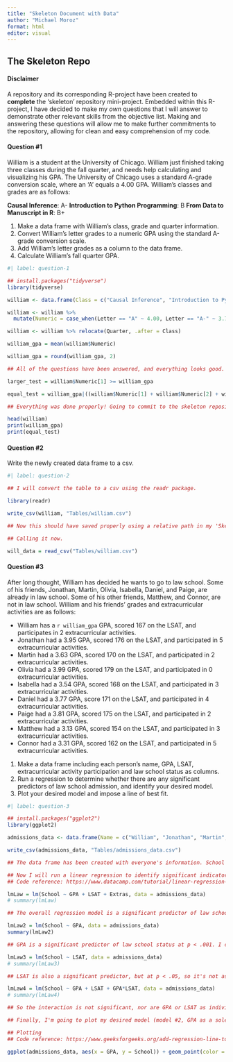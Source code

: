 ```yaml
---
title: "Skeleton Document with Data"
author: "Michael Moroz"
format: html
editor: visual
---
```


## The Skeleton Repo

#### Disclaimer

A repository and its corresponding R-project have been created to **complete** the 'skeleton' repository mini-project. Embedded within this R-project, I have decided to make my *own* questions that I will answer to demonstrate other relevant skills from the objective list. Making and answering these questions will allow me to make further commitments to the repository, allowing for clean and easy comprehension of my code.

#### Question #1

William is a student at the University of Chicago. William just finished taking three classes during the fall quarter, and needs help calculating and visualizing his GPA. The University of Chicago uses a standard A-grade conversion scale, where an 'A' equals a 4.00 GPA. William's classes and grades are as follows:

**Causal Inference**: A- **Introduction to Python Programming**: B **From Data to Manuscript in R**: B+

1.  Make a data frame with William's class, grade and quarter information.
2.  Convert William's letter grades to a numeric GPA using the standard A-grade conversion scale.
3.  Add William's letter grades as a column to the data frame.
4.  Calculate William's fall quarter GPA.

```r

#| label: question-1

## install.packages("tidyverse")
library(tidyverse)

william <- data.frame(Class = c("Causal Inference", "Introduction to Python Programming", "From Data to Manuscript in R"), Letter = c("A-", "B", "B+"), Quarter = c("Fall", "Fall", "Fall"))

william <- william %>%
  mutate(Numeric = case_when(Letter == "A" ~ 4.00, Letter == "A-" ~ 3.70, Letter == "B+" ~ 3.30, Letter == "B" ~ 3.00, Letter == "B-" ~ 2.70, Letter == "C+" ~ 2.30, Letter == "C" ~ 2.00, Letter == "C-" ~ 1.70, Letter == "D+" ~ 1.30, Letter == "D" ~ 1.00, Letter == "F" ~ 0.00))

william <- william %>% relocate(Quarter, .after = Class)

william_gpa = mean(william$Numeric)

william_gpa = round(william_gpa, 2)

## All of the questions have been answered, and everything looks good. Now I'm going to do some simple checks to make sure the numeric calculations went properly using arithmetic, comparison and logical operators. 

larger_test = william$Numeric[1] >= william_gpa

equal_test = william_gpa|((william$Numeric[1] + william$Numeric[2] + william$Numeric[3]) / 3)

## Everything was done properly! Going to commit to the skeleton repository, then move to Question #2

head(william)
print(william_gpa)
print(equal_test)

```

#### Question #2

Write the newly created data frame to a csv.

```r

#| label: question-2

## I will convert the table to a csv using the readr package.

library(readr)

write_csv(william, "Tables/william.csv")

## Now this should have saved properly using a relative path in my 'Skeleton' folder.

## Calling it now.

will_data = read_csv("Tables/william.csv")

```

#### Question #3

After long thought, William has decided he wants to go to law school. Some of his friends, Jonathan, Martin, Olivia, Isabella, Daniel, and Paige, are already in law school. Some of his other friends, Matthew, and Connor, are not in law school. William and his friends' grades and extracurricular activities are as follows:

- William has a `r william_gpa` GPA, scored 167 on the LSAT, and participates in 2 extracurricular activities.
- Jonathan had a 3.95 GPA, scored 176 on the LSAT, and participated in 5 extracurricular activities.
- Martin had a 3.63 GPA, scored 170 on the LSAT, and participated in 2 extracurricular activities.
- Olivia had a 3.99 GPA, scored 179 on the LSAT, and participated in 0 extracurricular activities.
- Isabella had a 3.54 GPA, scored 168 on the LSAT, and participated in 3 extracurricular activities.
- Daniel had a 3.77 GPA, score 171 on the LSAT, and participated in 4 extracurricular activities.
- Paige had a 3.81 GPA, scored 175 on the LSAT, and participated in 2 extracurricular activities.
- Matthew had a 3.13 GPA, scored 154 on the LSAT, and participated in 3 extracurricular activities.
- Connor had a 3.31 GPA, scored 162 on the LSAT, and participated in 5 extracurricular activities. 

1. Make a data frame including each person's name, GPA, LSAT, extracurricular activity participation and law school status as columns. 
2. Run a regression to determine whether there are any significant predictors of law school admission, and identify your desired model.
3. Plot your desired model and impose a line of best fit. 

```r

#| label: question-3

## install.packages("ggplot2")
library(ggplot2)

admissions_data <- data.frame(Name = c("William", "Jonathan", "Martin", "Olivia", "Isabella", "Daniel", "Paige", "Matthew", "Connor"), GPA = c(william_gpa, 3.95, 3.63, 3.99, 3.54, 3.77, 3.81, 3.13, 3.31), LSAT = c(167, 176, 170, 179, 168, 171, 175, 154, 162), Extras = c(2, 5, 2, 0, 3, 4, 2, 3, 5), School = c(0, 1, 1, 1, 1, 1, 1, 0, 0))

write_csv(admissions_data, "Tables/admissions_data.csv")

## The data frame has been created with everyone's information. School is coded as a yes/no variable, with 0 meaning the person is not currently in law school, and 1 meaning the person is currently in law school). 

## Now I will run a linear regression to identify significant indicators of law school status.
## Code reference: https://www.datacamp.com/tutorial/linear-regression-R 

lmLaw = lm(School ~ GPA + LSAT + Extras, data = admissions_data)
# summary(lmLaw)

## The overall regression model is a significant predictor of law school status at p < .05, but none of the individual predictors are significant. This indicates that one of my variables might be hiding the low effects of the others. I have a feeling it might be GPA, so I will test that now in the code below. 

lmLaw2 = lm(School ~ GPA, data = admissions_data)
summary(lmLaw2)

## GPA is a significant predictor of law school status at p < .001. I can test other models, but I think GPA score is masking the effects of the others. I will quickly test LSAT on its own to see whether this is the case. 

lmLaw3 = lm(School ~ LSAT, data = admissions_data)
# summary(lmLaw3)

## LSAT is also a significant predictor, but at p < .05, so it's not as strong as GPA as an individual predictor. Finally, I will test their interaction 

lmLaw4 = lm(School ~ GPA + LSAT + GPA*LSAT, data = admissions_data)
# summary(lmLaw4)

## So the interaction is not significant, nor are GPA or LSAT as individual predictors, which suggests they both pull in different directions. I'm going to comment out the summary lines so my code chunk is easier to read, but you are welcome to test my other models and compare outputs. 

## Finally, I'm going to plot my desired model (model #2, GPA as a sole predictor) and impose a line of best fit. 

## Plotting
## Code reference: https://www.geeksforgeeks.org/add-regression-line-to-ggplot2-plot-in-r/ 

ggplot(admissions_data, aes(x = GPA, y = School)) + geom_point(color = "red") + stat_smooth(method = "lm", formula = y ~ x, geom = "smooth") + labs(x = "GPA", y = "Law School Status (1 = yes)", title = "Figure 1: Predicting Law School Status from GPA **") 
```
